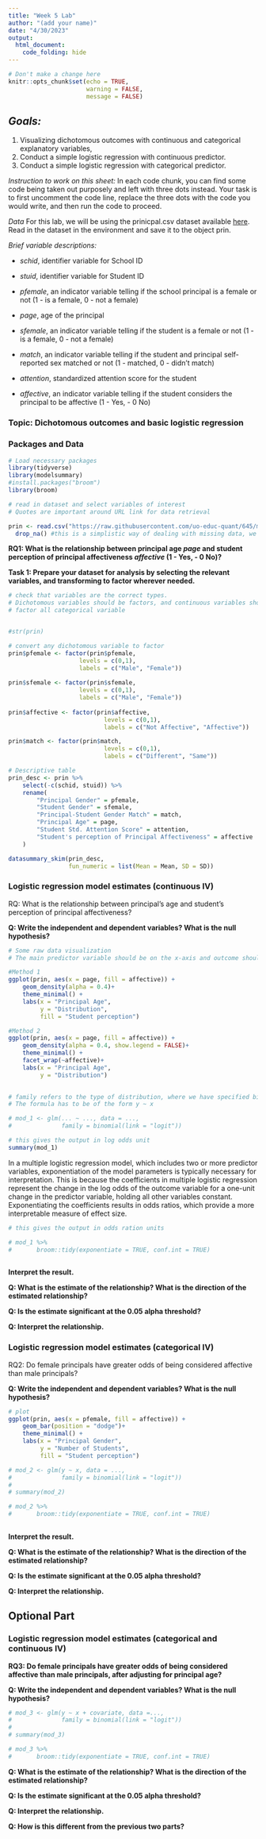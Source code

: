 ---
title: "Week 5 Lab"
author: "(add your name)"
date: "4/30/2023"
output:
  html_document:
    code_folding: hide
---

```{r setup, include=FALSE}

# Don't make a change here
knitr::opts_chunk$set(echo = TRUE,
                      warning = FALSE,
                      message = FALSE)
```

## *Goals:*

1. Visualizing dichotomous outcomes with continuous and categorical explanatory variables,
2. Conduct a simple logistic regression with continuous predictor. 
3. Conduct a simple logistic regression with categorical predictor. 

*Instruction to work on this sheet:* In each code chunk, you can find some code being taken out purposely and left with three dots instead. Your task is to first uncomment the code line, replace the three dots with the code you would write, and then run the code to proceed.

*Data*
For this lab, we will be using the prinicpal.csv dataset available [here](https://raw.githubusercontent.com/uo-educ-quant/645/master/data/principal.csv). 
Read in the dataset in the environment and save it to the object prin.

*Brief variable descriptions:*

 - *schid*, identifier variable for School ID
 
 - *stuid*, identifier variable for Student ID
 
 - *pfemale*, an indicator variable telling if the school principal is a female or not (1 - is a female, 0 - not a female)
 
 - *page*, age of the principal
 
 - *sfemale*, an indicator variable telling if the student is a female or not (1 - is a female, 0 - not a female)
 
 - *match*, an indicator variable telling if the student and principal self-reported sex matched or not (1 - matched, 0 - didn't match)
 
 - *attention*, standardized attention score for the student
 
 - *affective*, an indicator variable telling if the student considers the principal to be affective (1 - Yes, - 0 No)

### Topic: Dichotomous outcomes and basic logistic regression

### Packages and Data 

```{r}
# Load necessary packages 
library(tidyverse)
library(modelsummary)
#install.packages("broom")
library(broom)

# read in dataset and select variables of interest 
# Quotes are important around URL link for data retrieval 

prin <- read.csv("https://raw.githubusercontent.com/uo-educ-quant/645/master/data/principal.csv") %>% 
  drop_na() #this is a simplistic way of dealing with missing data, we simply drop observations with missingness on any row
```

**RQ1: What is the relationship between principal age _page_ and student perception of principal affectiveness _affective_ (1 - Yes, - 0 No)?**

**Task 1: Prepare your dataset for analysis by selecting the relevant variables, and transforming to factor wherever needed.**

```{r}
# check that variables are the correct types. 
# Dichotomous variables should be factors, and continuous variables should be numeric (num) or integers (int).
# factor all categorical variable


#str(prin)

# convert any dichotomous variable to factor
prin$pfemale <- factor(prin$pfemale,
                    levels = c(0,1),
                    labels = c("Male", "Female"))
 
prin$sfemale <- factor(prin$sfemale,
                    levels = c(0,1),
                    labels = c("Male", "Female"))
  
prin$affective <- factor(prin$affective, 
                           levels = c(0,1),
                           labels = c("Not Affective", "Affective"))

prin$match <- factor(prin$match, 
                           levels = c(0,1),
                           labels = c("Different", "Same"))
```


```{r}
# Descriptive table
prin_desc <- prin %>%
    select(-c(schid, stuid)) %>%
    rename(
        "Principal Gender" = pfemale,
        "Student Gender" = sfemale,
        "Principal-Student Gender Match" = match,
        "Principal Age" = page,
        "Student Std. Attention Score" = attention,
        "Student's perception of Principal Affectiveness" = affective
    )

datasummary_skim(prin_desc,
                 fun_numeric = list(Mean = Mean, SD = SD))
```

### Logistic regression model estimates (continuous IV)

RQ: What is the relationship between principal's age and student's perception of principal affectiveness?

**Q: Write the independent and dependent variables? What is the null hypothesis?**


```{r}
# Some raw data visualization
# The main predictor variable should be on the x-axis and outcome should have other aesthetic - like fill. 

#Method 1
ggplot(prin, aes(x = page, fill = affective)) +
    geom_density(alpha = 0.4)+
    theme_minimal() +
    labs(x = "Principal Age",
         y = "Distribution",
         fill = "Student perception")

#Method 2
ggplot(prin, aes(x = page, fill = affective)) +
    geom_density(alpha = 0.4, show.legend = FALSE)+
    theme_minimal() +
    facet_wrap(~affective)+
    labs(x = "Principal Age",
         y = "Distribution")
    
```

```{r}
# family refers to the type of distribution, where we have specified binomial, and the link asks for the link function that we want to use, which is the logit for a logistic regression.
# The formula has to be of the form y ~ x

# mod_1 <- glm(... ~ ..., data = ...,
#              family = binomial(link = "logit"))

# this gives the output in log odds unit
summary(mod_1)
```

In a multiple logistic regression model, which includes two or more predictor variables, exponentiation of the model parameters is typically necessary for interpretation. This is because the coefficients in multiple logistic regression represent the change in the log odds of the outcome variable for a one-unit change in the predictor variable, holding all other variables constant. Exponentiating the coefficients results in odds ratios, which provide a more interpretable measure of effect size.

```{r}
# this gives the output in odds ration units

# mod_1 %>%
#       broom::tidy(exponentiate = TRUE, conf.int = TRUE) 
        
```

**Interpret the result.**

**Q: What is the estimate of the relationship? What is the direction of the estimated relationship?**

**Q: Is the estimate significant at the 0.05 alpha threshold?**

**Q: Interpret the relationship.**

### Logistic regression model estimates (categorical IV)

RQ2: Do female principals have greater odds of being considered affective than male principals?

**Q: Write the independent and dependent variables? What is the null hypothesis?**

```{r}
# plot
ggplot(prin, aes(x = pfemale, fill = affective)) +
    geom_bar(position = "dodge")+
    theme_minimal() +
    labs(x = "Principal Gender",
         y = "Number of Students",
         fill = "Student perception")
```


```{r}
# mod_2 <- glm(y ~ x, data = ...,
#              family = binomial(link = "logit"))
# 
# summary(mod_2)

# mod_2 %>%
#       broom::tidy(exponentiate = TRUE, conf.int = TRUE) 
    
```

**Interpret the result.**

**Q: What is the estimate of the relationship? What is the direction of the estimated relationship?**

**Q: Is the estimate significant at the 0.05 alpha threshold?**

**Q: Interpret the relationship.**

## Optional Part

### Logistic regression model estimates (categorical and continuous IV)

**RQ3: Do female principals have greater odds of being considered affective than male principals, after adjusting for principal age?**

**Q: Write the independent and dependent variables? What is the null hypothesis?**


```{r}
# mod_3 <- glm(y ~ x + covariate, data =...,
#              family = binomial(link = "logit"))
# 
# summary(mod_3)
```


```{r}
# mod_3 %>% 
#       broom::tidy(exponentiate = TRUE, conf.int = TRUE)

```

**Q: What is the estimate of the relationship? What is the direction of the estimated relationship?**

**Q: Is the estimate significant at the 0.05 alpha threshold?**

**Q: Interpret the relationship.**

**Q: How is this different from the previous two parts?**






